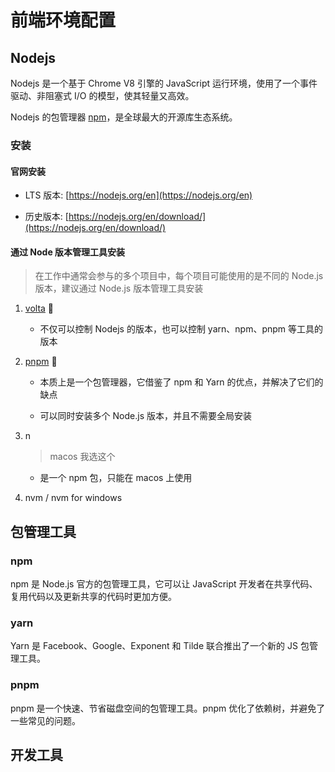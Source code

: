 # 前端环境配置

## Nodejs

Nodejs 是一个基于 Chrome V8 引擎的 JavaScript 运行环境，使用了一个事件驱动、非阻塞式 I/O 的模型，使其轻量又高效。

Nodejs 的包管理器 [npm](https://www.npmjs.com/)，是全球最大的开源库生态系统。

### 安装

#### 官网安装

- LTS 版本: [https://nodejs.org/en](https://nodejs.org/en)

- 历史版本: [https://nodejs.org/en/download/](https://nodejs.org/en/download/)

#### 通过 Node 版本管理工具安装

> 在工作中通常会参与的多个项目中，每个项目可能使用的是不同的 Node.js 版本，建议通过 Node.js 版本管理工具安装

1.  [volta](https://volta.sh/) 🌳

    - 不仅可以控制 Nodejs 的版本，也可以控制 yarn、npm、pnpm 等工具的版本

2.  [pnpm](https://www.pnpm.cn/) 🌳

    - 本质上是一个包管理器，它借鉴了 npm 和 Yarn 的优点，并解决了它们的缺点

    - 可以同时安装多个 Node.js 版本，并且不需要全局安装

3.  n

    > macos 我选这个

    - 是一个 npm 包，只能在 macos 上使用

4.  nvm / nvm for windows

## 包管理工具

### npm

npm 是 Node.js 官方的包管理工具，它可以让 JavaScript 开发者在共享代码、复用代码以及更新共享的代码时更加方便。

### yarn

Yarn 是 Facebook、Google、Exponent 和 Tilde 联合推出了一个新的 JS 包管理工具。

### pnpm

pnpm 是一个快速、节省磁盘空间的包管理工具。pnpm 优化了依赖树，并避免了一些常见的问题。

## 开发工具

